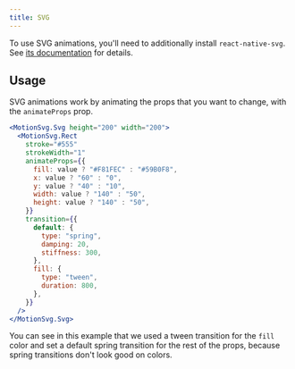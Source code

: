 ```yaml
---
title: SVG
---
```


To use SVG animations, you'll need to additionally install `react-native-svg`. See [its documentation](https://github.com/react-native-svg/react-native-svg#installation) for details.

## Usage

SVG animations work by animating the props that you want to change, with the `animateProps` prop.

```jsx
<MotionSvg.Svg height="200" width="200">
  <MotionSvg.Rect
    stroke="#555"
    strokeWidth="1"
    animateProps={{
      fill: value ? "#F81FEC" : "#59B0F8",
      x: value ? "60" : "0",
      y: value ? "40" : "10",
      width: value ? "140" : "50",
      height: value ? "140" : "50",
    }}
    transition={{
      default: {
        type: "spring",
        damping: 20,
        stiffness: 300,
      },
      fill: {
        type: "tween",
        duration: 800,
      },
    }}
  />
</MotionSvg.Svg>
```

You can see in this example that we used a tween transition for the `fill` color and set a default spring transition for the rest of the props, because spring transitions don't look good on colors.